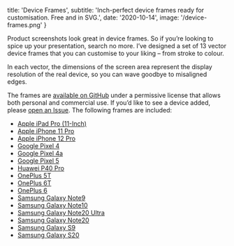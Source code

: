 

  title: 'Device Frames',
  subtitle:
    'Inch-perfect device frames ready for customisation. Free and in SVG.',
  date: '2020-10-14',
  image: '/device-frames.png'
}

<MarkdownContainer>
  <PostImage src='/device-frames.png' alt='Device Frames' cover />
</MarkdownContainer>

<MarkdownContainer narrow>

Product screenshots look great in device frames. So if you’re looking to spice
up your presentation, search no more. I’ve designed a set of 13 vector device
frames that you can customise to your liking – from stroke to colour.

In each vector, the dimensions of the screen area represent the display resolution
of the real device, so you can wave goodbye to misaligned edges.

The frames are [available on GitHub](https://github.com/patrykmichalik/device-frames)
under a permissive license that allows both personal and commercial use. If
you’d like to see a device added, please [open an
Issue](https://github.com/patrykmichalik/device-frames/issues).
The following frames are included:

- [Apple iPad Pro (11-Inch)](<https://github.com/patrykmichalik/device-frames/blob/main/Apple%20iPad%20Pro%20(11-Inch).svg>)
- [Apple iPhone 11 Pro](https://github.com/patrykmichalik/device-frames/blob/main/Apple%20iPhone%2011%20Pro.svg)
- [Apple iPhone 12 Pro](https://github.com/patrykmichalik/device-frames/blob/main/Apple%20iPhone%2012%20Pro.svg)
- [Google Pixel 4](https://github.com/patrykmichalik/device-frames/blob/main/Google%20Pixel%204.svg)
- [Google Pixel 4a](https://github.com/patrykmichalik/device-frames/blob/main/Google%20Pixel%204a.svg)
- [Google Pixel 5](https://github.com/patrykmichalik/device-frames/blob/main/Google%20Pixel%205.svg)
- [Huawei P40 Pro](https://github.com/patrykmichalik/device-frames/blob/main/Huawei%20P40%20Pro.svg)
- [OnePlus 5T](https://github.com/patrykmichalik/device-frames/blob/main/OnePlus%205T.svg)
- [OnePlus 6T](https://github.com/patrykmichalik/device-frames/blob/main/OnePlus%206T.svg)
- [OnePlus 6](https://github.com/patrykmichalik/device-frames/blob/main/OnePlus%206.svg)
- [Samsung Galaxy Note9](https://github.com/patrykmichalik/device-frames/blob/main/Samsung%20Galaxy%20Note9.svg)
- [Samsung Galaxy Note10](https://github.com/patrykmichalik/device-frames/blob/main/Samsung%20Galaxy%20Note10.svg)
- [Samsung Galaxy Note20 Ultra](https://github.com/patrykmichalik/device-frames/blob/main/Samsung%20Galaxy%20Note20%20Ultra.svg)
- [Samsung Galaxy Note20](https://github.com/patrykmichalik/device-frames/blob/main/Samsung%20Galaxy%20Note20.svg)
- [Samsung Galaxy S9](https://github.com/patrykmichalik/device-frames/blob/main/Samsung%20Galaxy%20S9.svg)
- [Samsung Galaxy S20](https://github.com/patrykmichalik/device-frames/blob/main/Samsung%20Galaxy%20S20.svg)

</MarkdownContainer>
